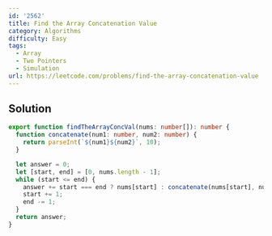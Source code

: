 ```yaml
---
id: '2562'
title: Find the Array Concatenation Value
category: Algorithms
difficulty: Easy
tags:
  - Array
  - Two Pointers
  - Simulation
url: https://leetcode.com/problems/find-the-array-concatenation-value
---
```


## Solution

```typescript filename="solution.ts" copy
export function findTheArrayConcVal(nums: number[]): number {
  function concatenate(num1: number, num2: number) {
    return parseInt(`${num1}${num2}`, 10);
  }

  let answer = 0;
  let [start, end] = [0, nums.length - 1];
  while (start <= end) {
    answer += start === end ? nums[start] : concatenate(nums[start], nums[end]);
    start += 1;
    end -= 1;
  }
  return answer;
}
```
